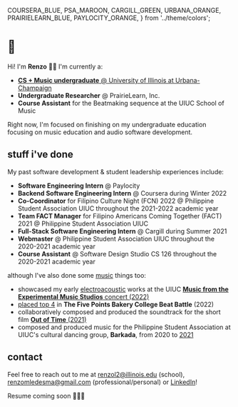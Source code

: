   COURSERA_BLUE,
  PSA_MAROON,
  CARGILL_GREEN,
  URBANA_ORANGE,
  PRAIRIELEARN_BLUE,
  PAYLOCITY_ORANGE,
} from '../theme/colors';

# 🐸

Hi! I'm **Renzo** 🐸🌱 I'm currently a:

- [**CS + Music undergraduate** @ University of Illinois at Urbana-Champaign](https://music.illinois.edu/area/cs-music)
- <Hoverable color={PRAIRIELEARN_BLUE}>**Undergraduate Researcher** @ PrairieLearn, Inc.</Hoverable>
- <Hoverable color={URBANA_ORANGE}>**Course Assistant** for the Beatmaking sequence at the UIUC School of Music</Hoverable>

Right now, I'm focused on finishing on my undergraduate education focusing on music education and audio software development.

## stuff i've done

My past software development & student leadership experiences include:

- <Hoverable color={PAYLOCITY_ORANGE}>**Software Engineering Intern** @ Paylocity</Hoverable>
- <Hoverable color={COURSERA_BLUE}>**Backend Software Engineering Intern** @ Coursera</Hoverable> during Winter 2022
- <Hoverable color={PSA_MAROON}>**Co-Coordinator** for Filipino Culture Night (FCN) 2022 @ Philippine Student Association UIUC</Hoverable> throughout the 2021-2022 academic year
- <Hoverable color={PSA_MAROON}>**Team FACT Manager** for Filipino Americans Coming Together (FACT) 2021 @ Philippine Student Association UIUC</Hoverable>
- <Hoverable color={CARGILL_GREEN}>**Full-Stack Software Engineering Intern** @ Cargill</Hoverable> during Summer 2021
- <Hoverable color={PSA_MAROON}>**Webmaster** @ Philippine Student Association UIUC</Hoverable> throughout the 2020-2021 academic year
- <Hoverable color={URBANA_ORANGE}>**Course Assistant** @ Software Design Studio CS 126</Hoverable> throughout the 2020-2021 academic year

although I've also done some [music](/music) things too:

- showcased my early [electroacoustic](https://soundcloud.com/zenr0/sets/electroacoustic) works at the UIUC [**Music from the Experimental Music Studios** concert (2022)](https://music.illinois.edu/event/music-experimental-music-studios-0)
- [placed top 4](https://www.instagram.com/stories/highlights/17901248447603543/) in **The Five Points Bakery College Beat Battle** (2022)
- collaboratively composed and produced the soundtrack for the short film [**Out of Time** (2021)](/out-of-time)
- composed and produced music for the Philippine Student Association at UIUC's cultural dancing group, **Barkada**, from 2020 to [2021](/fact)

## contact

Feel free to reach out to me at [renzol2@illinois.edu](mailto:renzol2@illinois.edu) (school), [renzomledesma@gmail.com](mailto:renzomledesma@gmail.com) (professional/personal) or [LinkedIn](https://www.linkedin.com/in/renzo-marc-ledesma/)!

Resume coming soon 🏃🏼‍♀️
